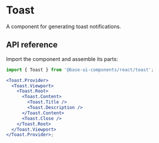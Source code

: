 # Toast

<Subtitle>A component for generating toast notifications.</Subtitle>

<Meta
  name="description"
  content="A high-quality, unstyled React toast component that generates notifications."
/>

<Demo path="./demos/hero" />

## API reference

Import the component and assemble its parts:

```jsx title="Anatomy"
import { Toast } from '@base-ui-components/react/toast';

<Toast.Provider>
  <Toast.Viewport>
    <Toast.Root>
      <Toast.Content>
        <Toast.Title />
        <Toast.Description />
      </Toast.Content>
      <Toast.Close />
    </Toast.Root>
  </Toast.Viewport>
</Toast.Provider>;
```

<Reference component="Toast" parts="Provider, Viewport, Root, Title, Description, Content, Close" />
